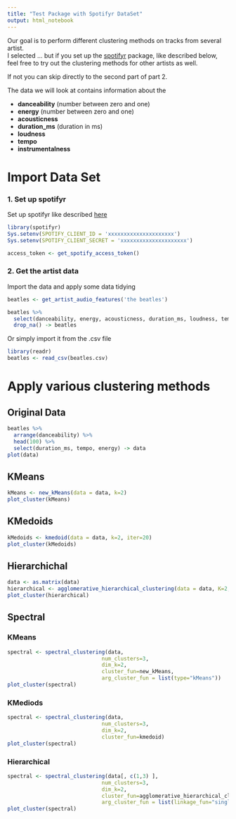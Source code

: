 ```yaml
---
title: "Test Package with Spotifyr DataSet"
output: html_notebook
---
```

Our goal is to perform different clustering methods on tracks from several artist.\
I selected ... but if you set up the [spotifyr](https://www.rcharlie.com/spotifyr/) package, like described below, feel free to try out the clustering methods for other artists as well.

If not you can skip directly to the second part of part 2.

The data we will look at contains information about the

- **danceability** (number between zero and one)
- **energy** (number between zero and one)
- **acousticness**
- **duration_ms** (duration in ms)
- **loudness**
- **tempo**
- **instrumentalness** 

# Import Data Set
### 1. Set up spotifyr
Set up spotifyr like described [here](https://www.rcharlie.com/spotifyr/)
```r
library(spotifyr)
Sys.setenv(SPOTIFY_CLIENT_ID = 'xxxxxxxxxxxxxxxxxxxxx')
Sys.setenv(SPOTIFY_CLIENT_SECRET = 'xxxxxxxxxxxxxxxxxxxxx')

access_token <- get_spotify_access_token()
```

### 2. Get the artist data
Import the data and apply some data tidying
```r
beatles <- get_artist_audio_features('the beatles')

beatles %>% 
  select(danceability, energy, acousticness, duration_ms, loudness, tempo, instrumentalness) %>% 
  drop_na() -> beatles
```
Or simply import it from the .csv file
```r
library(readr)
beatles <- read_csv(beatles.csv)
```

# Apply various clustering methods
## Original Data 
```r
beatles %>% 
  arrange(danceability) %>% 
  head(100) %>% 
  select(duration_ms, tempo, energy) -> data
plot(data)
```
## KMeans
```r
kMeans <- new_kMeans(data = data, k=2)
plot_cluster(kMeans)
```
## KMedoids
```r
kMedoids <- kmedoid(data = data, k=2, iter=20)
plot_cluster(kMedoids)
```
## Hierarchichal
```r
data <- as.matrix(data)
hierarchical <- agglomerative_hierarchical_clustering(data = data, K=2, linkage_fun = "single")
plot_cluster(hierarchical)
```

## Spectral
### KMeans
```r
spectral <- spectral_clustering(data,
                              num_clusters=3,
                              dim_k=2,
                              cluster_fun=new_kMeans,
                              arg_cluster_fun = list(type="kMeans"))
plot_cluster(spectral)
```
### KMediods
```r
spectral <- spectral_clustering(data,
                              num_clusters=3,
                              dim_k=2,
                              cluster_fun=kmedoid)
plot_cluster(spectral)
```
### Hierarchical
```r
spectral <- spectral_clustering(data[, c(1,3) ],
                              num_clusters=3,
                              dim_k=2,
                              cluster_fun=agglomerative_hierarchical_clustering,
                              arg_cluster_fun = list(linkage_fun="single"))
plot_cluster(spectral)
```
